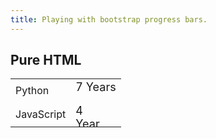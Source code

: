 ```yaml
---
title: Playing with bootstrap progress bars.
---
```


## Pure HTML

```{=html}
<style>
.progress {
  height: 32px !important;
}

.progress-bar {
  color: var(--bs-black);
  font-size: large !important;
}
</style>

<table>
  <tr>
    <td>
      Python
    </td>
    <td>
      <div
        class="progress"
        aria-valuenow="7"
        aria-valuemin="0"
        aria-valuemax="7"
        role="progressbar"
      >
        <div
          class="progress-bar bg-warning progress-bar-animated progress-bar-striped"
          style="width: 100%;"
        >
          7 Years
        </div>
      </div>
    </td>
  </tr>
  <tr>
    <td>
      JavaScript
    </td>
    <td>
      <div
        class="progress"
        aria-valuenow="7"
        aria-valuemin="0"
        aria-valuemax="4"
        role="progressbar"
        style="height: 16px;"
      >
        <div
          class="progress-bar bg-success progress-bar-animated progress-bar-striped"
          style="width: 70%;"
        >
          4 Years
        </div>
      </div>
    </td>
  </tr>
</table>
```
